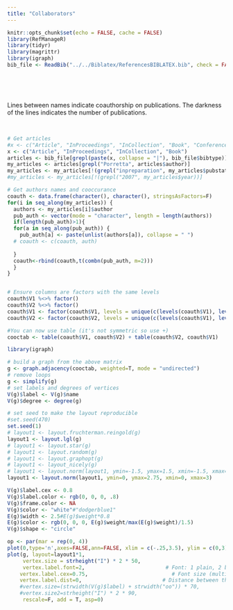 ```yaml
---
title: "Collaborators"
---
```



```r
knitr::opts_chunk$set(echo = FALSE, cache = FALSE)
library(RefManageR)
library(tidyr)
library(magrittr)
library(igraph)
bib_file <- ReadBib("../../Biblatex/ReferencesBIBLATEX.bib", check = FALSE)
```

<br>

<br>

Lines between names indicate coauthorship on publications. 
The darkness of the lines indicates the number of publications.

<br>

```r
# Get articles
#x <- c("Article", "InProceedings", "InCollection", "Book", "Conference")
x <- c("Article", "InProceedings", "InCollection", "Book")
articles <- bib_file[grepl(paste(x, collapse = "|"), bib_file$bibtype)]
my_articles <- articles[grepl("Porretta", articles$author)]
my_articles <- my_articles[!(grepl("inpreparation", my_articles$pubstate))]
#my_articles <- my_articles[!(grepl("2007", my_articles$year))]

# Get authors names and cooccurance
coauth <- data.frame(character(), character(), stringsAsFactors=F)
for(i in seq_along(my_articles)) {
  authors <- my_articles[i]$author
  pub_auth <- vector(mode = "character", length = length(authors))
  if(length(pub_auth)>1){
  for(a in seq_along(pub_auth)) {
    pub_auth[a] <- paste(unlist(authors[a]), collapse = " ")
  # coauth <- c(coauth, auth)
    
  }
  coauth<-rbind(coauth,t(combn(pub_auth, m=2)))
  }
}


# Ensure columns are factors with the same levels
coauth$V1 %<>% factor() 
coauth$V2 %<>% factor()
coauth$V1 <- factor(coauth$V1, levels = unique(c(levels(coauth$V1), levels(coauth$V2))))
coauth$V2 <- factor(coauth$V2, levels = unique(c(levels(coauth$V1), levels(coauth$V2))))

#You can now use table (it's not symmetric so use +)
cooctab <- table(coauth$V1, coauth$V2) + table(coauth$V2, coauth$V1)

library(igraph)

# build a graph from the above matrix
g <- graph.adjacency(cooctab, weighted=T, mode = "undirected")
# remove loops
g <- simplify(g)
# set labels and degrees of vertices
V(g)$label <- V(g)$name
V(g)$degree <- degree(g)

# set seed to make the layout reproducible
#set.seed(470)
set.seed(1)
# layout1 <- layout.fruchterman.reingold(g)
layout1 <- layout.lgl(g)
# layout1 <- layout.star(g)
# layout1 <- layout.random(g)
# layout1 <- layout.graphopt(g)
# layout1 <- layout_nicely(g)
# layout1 <- layout.norm(layout1, ymin=-1.5, ymax=1.5, xmin=-1.5, xmax=1.5)
layout1 <- layout.norm(layout1, ymin=0, ymax=2.75, xmin=0, xmax=3)

V(g)$label.cex <- 0.8
V(g)$label.color <- rgb(0, 0, 0, .8)
V(g)$frame.color <- NA
V(g)$color <- "white"#"dodgerblue1"
E(g)$width <- 2.5#E(g)$weight*0.8
E(g)$color <- rgb(0, 0, 0, E(g)$weight/max(E(g)$weight)/1.5)
V(g)$shape <- "circle"
```

```r
op <- par(mar = rep(0, 4))
plot(0,type='n',axes=FALSE,ann=FALSE, xlim = c(-.25,3.5), ylim = c(0,3))
plot(g, layout=layout1*1, 
     vertex.size = strheight("I") * 2 * 50,
     vertex.label.font=2,                          # Font: 1 plain, 2 bold, 3, italic, 4 bold italic, 5 symbol
    vertex.label.cex=0.75,                           # Font size (multiplication factor, device-dependent)
    vertex.label.dist=0,                          # Distance between the label and the vertex
    #vertex.size=(strwidth(V(g)$label) + strwidth("oo")) * 70,
    #vertex.size2=strheight("I") * 2 * 90,
     rescale=F, add = T, asp=0)
```


<br><br>